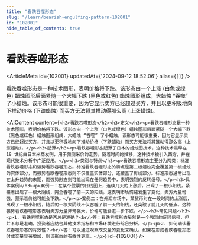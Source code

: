 ```yaml
---
title: "看跌吞噬形态"
slug: "/learn/bearish-engulfing-pattern-102001"
id: "102001"
hide_table_of_contents: true
---
```



# 看跌吞噬形态

<ArticleMeta id={102001} updatedAt={'2024-09-12 18:52:06'} alias={`[]`} />
<div className='border-solid border-b border-t-0 my-4 border-[var(--ifm-color-gray-300)]' />

看跌吞噬形态是一种技术图形，表明价格将下跌。该形态由一个上涨 (白色或绿色) 蜡烛图形后面紧随一个大幅下跌 (黑色或红色) 蜡烛图形组成，大蜡烛 “吞噬” 了小蜡烛。该形态可能很重要，因为它显示卖方已经超过买方，并且以更积极地向下推动价格 (下跌蜡烛) 而买方无法将其推动得那么高 (上涨蜡烛)。

<AIContent content={`<h2>看跌吞噬形态</h2><h3>定义</h3><p>看跌吞噬形态是一种技术图形，表明价格将下跌。该形态由一个上涨（白色或绿色）蜡烛图形后面紧随一个大幅下跌（黑色或红色）蜡烛图形组成，大蜡烛 “吞噬” 了小蜡烛。该形态可能很重要，因为它显示卖方已经超过买方，并且以更积极地向下推动价格（下跌蜡烛）而买方无法将其推动得那么高（上涨蜡烛）。</p><h3>起源</h3><p>看跌吞噬形态起源于日本的蜡烛图技术，这种技术最早在 18 世纪由日本米商发明，用于预测米价的走势。随着时间的推移，这种技术被引入西方，并在现代技术分析中广泛应用。</p><h3>类别与特点</h3><p>看跌吞噬形态主要分为两类：标准看跌吞噬形态和强势看跌吞噬形态。标准看跌吞噬形态的特点是第二根蜡烛完全覆盖第一根蜡烛的实体部分，而强势看跌吞噬形态则不仅覆盖实体部分，还覆盖了影线部分。标准形态通常出现在上升趋势的末期，而强势形态则可能出现在任何趋势中，表明强烈的反转信号。</p><h3>具体案例</h3><p>案例一：在某个股票的日线图上，连续几天的上涨后，出现了一根小阳线，紧接着出现了一根大阴线，完全吞噬了前一天的阳线。这表明市场情绪发生了变化，卖方力量增强，预示着价格可能会下跌。</p><p>案例二：在外汇市场中，某货币对在一段时间的上涨后，出现了一根小阳线，随后的一根大阴线不仅吞噬了前一天的阳线，还突破了前几天的低点。这种强势看跌吞噬形态表明卖方力量非常强大，价格可能会进一步下跌。</p><h3>常见问题</h3><p>1. 看跌吞噬形态是否总是准确？<br/>答：看跌吞噬形态虽然是一个强烈的反转信号，但并不总是准确。投资者应结合其他技术指标和市场环境进行综合分析。</p><p>2. 如何确认看跌吞噬形态的有效性？<br/>答：可以通过观察成交量的变化来确认。如果在形成看跌吞噬形态时成交量显著增加，则该形态的有效性更高。</p>`} id={102001} />
